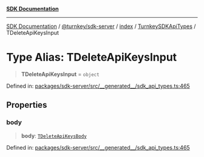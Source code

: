 [**SDK Documentation**](../../../../../../README.mdx)

***

[SDK Documentation](../../../../../../packages.mdx) / [@turnkey/sdk-server](../../../../README.mdx) / [index](../../../README.mdx) / [TurnkeySDKApiTypes](../README.mdx) / TDeleteApiKeysInput

# Type Alias: TDeleteApiKeysInput

> **TDeleteApiKeysInput** = `object`

Defined in: [packages/sdk-server/src/\_\_generated\_\_/sdk\_api\_types.ts:465](https://github.com/tkhq/sdk/blob/078f5423e923fbd1d7fd39440402d7f01d09c3d0/packages/sdk-server/src/__generated__/sdk_api_types.ts#L465)

## Properties

### body

> **body**: [`TDeleteApiKeysBody`](TDeleteApiKeysBody.mdx)

Defined in: [packages/sdk-server/src/\_\_generated\_\_/sdk\_api\_types.ts:465](https://github.com/tkhq/sdk/blob/078f5423e923fbd1d7fd39440402d7f01d09c3d0/packages/sdk-server/src/__generated__/sdk_api_types.ts#L465)
